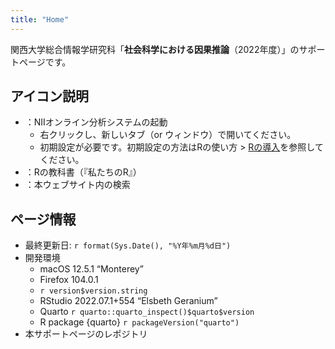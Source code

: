 ```yaml
---
title: "Home"
---
```


関西大学総合情報学研究科「**社会科学における因果推論**（2022年度）」のサポートページです。

:::{.callout-tip}
## アイコン説明

* <a href="https://jupyter.cs.rcos.nii.ac.jp/" target="_blank"><i class="bi bi-terminal"></i></a>：NIIオンライン分析システムの起動
   * 右クリックし、新しいタブ（or ウィンドウ）で開いてください。
   * 初期設定が必要です。初期設定の方法はRの使い方 > [Rの導入](intro/install.html)を参照してください。
* <a href="https://www.jaysong.net/RBook/" target="_blank"><i class="bi bi-book"></i></a>：Rの教科書（『私たちのR』）
* <i class="bi bi-search"></i>：本ウェブサイト内の検索
:::

:::{.callout-note}
## ページ情報

* 最終更新日: `r format(Sys.Date(), "%Y年%m月%d日")`
* 開発環境
   * macOS 12.5.1 "Monterey"
   * Firefox 104.0.1
   * `r version$version.string`
   * RStudio 2022.07.1+554 "Elsbeth Geranium"
   * Quarto `r quarto::quarto_inspect()$quarto$version`
   * R package {quarto} `r packageVersion("quarto")`
* 本サポートページのレポジトリ<a href="https://github.com/JaehyunSong/kobe-ci" target="_blank"><i class="bi bi-github"></i></a>
:::
